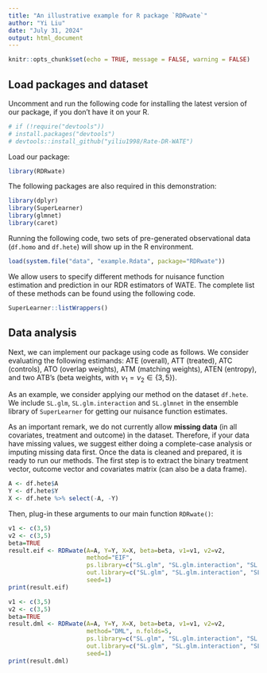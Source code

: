 ```yaml
---
title: "An illustrative example for R package `RDRwate`"
author: "Yi Liu"
date: "July 31, 2024"
output: html_document
---
```


```r
knitr::opts_chunk$set(echo = TRUE, message = FALSE, warning = FALSE)
```

## Load packages and dataset

Uncomment and run the following code for installing the latest version of our package, if you don't have it on your R. 

```r
# if (!require("devtools"))
# install.packages("devtools")
# devtools::install_github("yiliu1998/Rate-DR-WATE")
```

Load our package: 

```r
library(RDRwate)
```

The following packages are also required in this demonstration: 

```r
library(dplyr)
library(SuperLearner)
library(glmnet)
library(caret)
```

Running the following code, two sets of pre-generated observational data (`df.homo` and `df.hete`) will show up in the R environment. 

```r
load(system.file("data", "example.Rdata", package="RDRwate"))
```

We allow users to specify different methods for nuisance function estimation and prediction in our RDR estimators of WATE. The complete list of these methods can be found using the following code. 

```r
SuperLearner::listWrappers()
```

## Data analysis

Next, we can implement our package using code as follows. We consider evaluating the following estimands: ATE (overall), ATT (treated), ATC (controls), ATO (overlap weights), ATM (matching weights), ATEN (entropy), and two ATB's (beta weights, with $\nu_1=\nu_2\in\{3,5\}$). 

As an example, we consider applying our method on the dataset `df.hete`. We include `SL.glm`, `SL.glm.interaction` and `SL.glmnet` in the ensemble library of `SuperLearner` for getting our nuisance function estimates. 

As an important remark, we do not currently allow **missing data** (in all covariates, treatment and outcome) in the dataset. Therefore, if your data have missing values, we suggest either doing a complete-case analysis or imputing missing data first. Once the data is cleaned and prepared, it is ready to run our methods. The first step is to extract the binary treatment vector, outcome vector and covariates matrix (can also be a data frame). 

```r
A <- df.hete$A
Y <- df.hete$Y
X <- df.hete %>% select(-A, -Y)
```

Then, plug-in these arguments to our main function `RDRwate()`: 

```r
v1 <- c(3,5)
v2 <- c(3,5)
beta=TRUE
result.eif <- RDRwate(A=A, Y=Y, X=X, beta=beta, v1=v1, v2=v2,
                      method="EIF", 
                      ps.library=c("SL.glm", "SL.glm.interaction", "SL.glmnet"),
                      out.library=c("SL.glm", "SL.glm.interaction", "SL.glmnet"),
                      seed=1)
print(result.eif)
```

```r
v1 <- c(3,5)
v2 <- c(3,5)
beta=TRUE
result.dml <- RDRwate(A=A, Y=Y, X=X, beta=beta, v1=v1, v2=v2,
                      method="DML", n.folds=5,
                      ps.library=c("SL.glm", "SL.glm.interaction", "SL.glmnet"),
                      out.library=c("SL.glm", "SL.glm.interaction", "SL.glmnet"),
                      seed=1)
print(result.dml)
```


